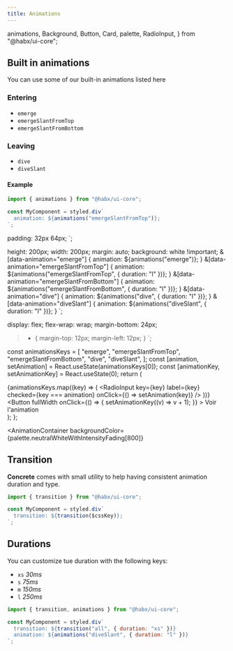 ```yaml
---
title: Animations
---
```



  animations,
  Background,
  Button,
  Card,
  palette,
  RadioInput,
} from "@habx/ui-core";

## Built in animations

You can use some of our built-in animations listed here

### Entering

- `emerge`
- `emergeSlantFromTop`
- `emergeSlantFromBottom`

### Leaving

- `dive`
- `diveSlant`

#### Example

```jsx
import { animations } from "@habx/ui-core";

const MyComponent = styled.div`
  animation: ${animations("emergeSlantFromTop")};
`;
```

  padding: 32px 64px;
`;

  height: 200px;
  width: 200px;
  margin: auto;
  background: white !important;
  &[data-animation="emerge"] {
    animation: ${animations("emerge")};
  }
  &[data-animation="emergeSlantFromTop"] {
    animation: ${animations("emergeSlantFromTop", { duration: "l" })};
  }
  &[data-animation="emergeSlantFromBottom"] {
    animation: ${animations("emergeSlantFromBottom", { duration: "l" })};
  }
  &[data-animation="dive"] {
    animation: ${animations("dive", { duration: "l" })};
  }
  &[data-animation="diveSlant"] {
    animation: ${animations("diveSlant", { duration: "l" })};
  }
`;

  display: flex;
  flex-wrap: wrap;
  margin-bottom: 24px;
  > * {
    margin-top: 12px;
    margin-left: 12px;
  }
`;

  const animationsKeys = [
    "emerge",
    "emergeSlantFromTop",
    "emergeSlantFromBottom",
    "dive",
    "diveSlant",
  ];
  const [animation, setAnimation] = React.useState(animationsKeys[0]);
  const [animationKey, setAnimationKey] = React.useState(0);
  return (
    <div>
      <StyledAnimationExample key={animationKey} data-animation={animation} />
      <AnimationActions>
        {animationsKeys.map((key) => (
          <RadioInput
            key={key}
            label={key}
            checked={key === animation}
            onClick={() => setAnimation(key)}
          />
        ))}
      </AnimationActions>
      <Button
        fullWidth
        onClick={() => {
          setAnimationKey((v) => v + 1);
        }}
      >
        Voir l'animation
      </Button>
    </div>
  );
};

<AnimationContainer
  backgroundColor={palette.neutralWhiteWithIntensityFading[800]}
>
  <AnimationExample />
</AnimationContainer>

## Transition

**Concrete** comes with small utility to help having consistent animation duration and type.

```jsx
import { transition } from "@habx/ui-core";

const MyComponent = styled.div`
  transition: ${transition($cssKey)};
`;
```

## Durations

You can customize tue duration with the following keys:

- `xs` _30ms_
- `s` _75ms_
- `m` _150ms_
- `l` _250ms_

```jsx
import { transition, animations } from "@habx/ui-core";

const MyComponent = styled.div`
  transition: ${transition("all", { duration: "xs" })}
  animation: ${animations("diveSlant", { duration: "l" })}
`;
```
